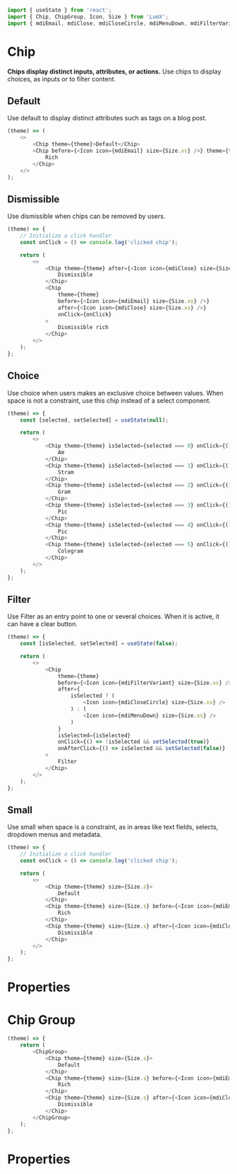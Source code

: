 ```javascript import
import { useState } from 'react';
import { Chip, ChipGroup, Icon, Size } from 'LumX';
import { mdiEmail, mdiClose, mdiCloseCircle, mdiMenuDown, mdiFilterVariant } from 'LumX/icons';
```

# Chip

**Chips display distinct inputs, attributes, or actions.**
Use chips to display choices, as inputs or to filter content.

## Default

Use default to display distinct attributes such as tags on a blog post.

```javascript jsx withThemeSwitcher
(theme) => (
    <>
        <Chip theme={theme}>Default</Chip>
        <Chip before={<Icon icon={mdiEmail} size={Size.xs} />} theme={theme}>
            Rich
        </Chip>
    </>
);
```

## Dismissible

Use dismissible when chips can be removed by users.

```javascript jsx withThemeSwitcher
(theme) => {
    // Initialize a click handler
    const onClick = () => console.log('clicked chip');

    return (
        <>
            <Chip theme={theme} after={<Icon icon={mdiClose} size={Size.xs} />} onClick={onClick}>
                Dismissible
            </Chip>
            <Chip
                theme={theme}
                before={<Icon icon={mdiEmail} size={Size.xs} />}
                after={<Icon icon={mdiClose} size={Size.xs} />}
                onClick={onClick}
            >
                Dismissible rich
            </Chip>
        </>
    );
};
```

## Choice

Use choice when users makes an exclusive choice between values. When space is not a constraint, use this chip instead of a select component.

```javascript jsx withThemeSwitcher
(theme) => {
    const [selected, setSelected] = useState(null);

    return (
        <>
            <Chip theme={theme} isSelected={selected === 0} onClick={() => setSelected(selected === 0 ? null : 0)}>
                Am
            </Chip>
            <Chip theme={theme} isSelected={selected === 1} onClick={() => setSelected(selected === 1 ? null : 1)}>
                Stram
            </Chip>
            <Chip theme={theme} isSelected={selected === 2} onClick={() => setSelected(selected === 2 ? null : 2)}>
                Gram
            </Chip>
            <Chip theme={theme} isSelected={selected === 3} onClick={() => setSelected(selected === 3 ? null : 3)}>
                Pic
            </Chip>
            <Chip theme={theme} isSelected={selected === 4} onClick={() => setSelected(selected === 4 ? null : 4)}>
                Pic
            </Chip>
            <Chip theme={theme} isSelected={selected === 5} onClick={() => setSelected(selected === 5 ? null : 5)}>
                Colegram
            </Chip>
        </>
    );
};
```

## Filter

Use Filter as an entry point to one or several choices. When it is active, it can have a clear button.

```javascript jsx withThemeSwitcher
(theme) => {
    const [isSelected, setSelected] = useState(false);

    return (
        <>
            <Chip
                theme={theme}
                before={<Icon icon={mdiFilterVariant} size={Size.xs} />}
                after={
                    isSelected ? (
                        <Icon icon={mdiCloseCircle} size={Size.xs} />
                    ) : (
                        <Icon icon={mdiMenuDown} size={Size.xs} />
                    )
                }
                isSelected={isSelected}
                onClick={() => !isSelected && setSelected(true)}
                onAfterClick={() => isSelected && setSelected(false)}
            >
                Filter
            </Chip>
        </>
    );
};
```

## Small

Use small when space is a constraint, as in areas like text fields, selects, dropdown menus and metadata.

```javascript jsx withThemeSwitcher
(theme) => {
    // Initialize a click handler
    const onClick = () => console.log('clicked chip');

    return (
        <>
            <Chip theme={theme} size={Size.s}>
                Default
            </Chip>
            <Chip theme={theme} size={Size.s} before={<Icon icon={mdiEmail} size={Size.xxs} />}>
                Rich
            </Chip>
            <Chip theme={theme} size={Size.s} after={<Icon icon={mdiClose} size={Size.xxs} />} onClick={onClick}>
                Dismissible
            </Chip>
        </>
    );
};
```

# Properties

<PropTable component="Chip" />


# Chip Group

```javascript jsx withThemeSwitcher
(theme) => {
    return (
        <ChipGroup>
            <Chip theme={theme} size={Size.s}>
                Default
            </Chip>
            <Chip theme={theme} size={Size.s} before={<Icon icon={mdiEmail} size={Size.xxs} />}>
                Rich
            </Chip>
            <Chip theme={theme} size={Size.s} after={<Icon icon={mdiClose} size={Size.xxs} />}>
                Dismissible
            </Chip>
        </ChipGroup>
    );
};
```

# Properties

<PropTable component="ChipGroup" />

